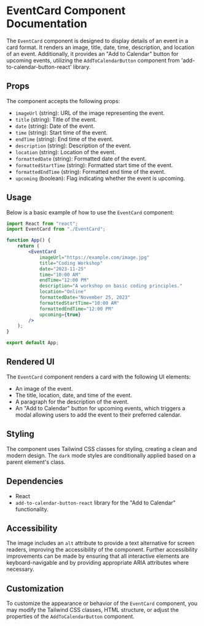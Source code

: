 # EventCard Component Documentation

The `EventCard` component is designed to display details of an event in a card format. It renders an image, title, date, time, description, and location of an event. Additionally, it provides an "Add to Calendar" button for upcoming events, utilizing the `AddToCalendarButton` component from 'add-to-calendar-button-react' library.

## Props

The component accepts the following props:

- `imageUrl` (string): URL of the image representing the event.
- `title` (string): Title of the event.
- `date` (string): Date of the event.
- `time` (string): Start time of the event.
- `endTime` (string): End time of the event.
- `description` (string): Description of the event.
- `location` (string): Location of the event.
- `formattedDate` (string): Formatted date of the event.
- `formattedStartTime` (string): Formatted start time of the event.
- `formattedEndTime` (string): Formatted end time of the event.
- `upcoming` (boolean): Flag indicating whether the event is upcoming.

## Usage

Below is a basic example of how to use the `EventCard` component:

```jsx
import React from "react";
import EventCard from "./EventCard";

function App() {
    return (
        <EventCard
            imageUrl="https://example.com/image.jpg"
            title="Coding Workshop"
            date="2023-11-25"
            time="10:00 AM"
            endTime="12:00 PM"
            description="A workshop on basic coding principles."
            location="Online"
            formattedDate="November 25, 2023"
            formattedStartTime="10:00 AM"
            formattedEndTime="12:00 PM"
            upcoming={true}
        />
    );
}

export default App;
```

## Rendered UI

The `EventCard` component renders a card with the following UI elements:

- An image of the event.
- The title, location, date, and time of the event.
- A paragraph for the description of the event.
- An "Add to Calendar" button for upcoming events, which triggers a modal allowing users to add the event to their preferred calendar.

## Styling

The component uses Tailwind CSS classes for styling, creating a clean and modern design. The `dark` mode styles are conditionally applied based on a parent element's class.

## Dependencies

- React
- `add-to-calendar-button-react` library for the "Add to Calendar" functionality.

## Accessibility

The image includes an `alt` attribute to provide a text alternative for screen readers, improving the accessibility of the component. Further accessibility improvements can be made by ensuring that all interactive elements are keyboard-navigable and by providing appropriate ARIA attributes where necessary.

## Customization

To customize the appearance or behavior of the `EventCard` component, you may modify the Tailwind CSS classes, HTML structure, or adjust the properties of the `AddToCalendarButton` component.